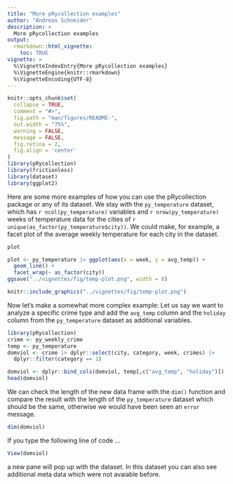 ```yaml
---
title: "More pRycollection examples"
author: "Andreas Schneider"
description: >
  More pRycollection examples
output:
  rmarkdown::html_vignette:
    toc: TRUE
vignette: >
  %\VignetteIndexEntry{More pRycollection examples}
  %\VignetteEngine{knitr::rmarkdown}
  %\VignetteEncoding{UTF-8}
---
```



```r
knitr::opts_chunk$set(
  collapse = TRUE,
  comment = "#>",
  fig.path = "man/figures/README-",
  out.width = "75%",
  warning = FALSE,
  message = FALSE,
  fig.retina = 2,
  fig.align = 'center'
)
library(pRycollection)
library(frictionless)
library(dataset)
library(ggplot2)
```

Here are some more examples of how you can use the pRycollection package
or any of its dataset.
We stay with the `py_temperature` dataset, which has `r ncol(py_temperature)`
variables and `r nrow(py_temperature)` weeks of temperature data for the
cities of `r unique(as_factor(py_temperature$city))`.
We could make, for example, a facet plot of the average weekly
temperature for each city in the dataset.

```r
plot
```

```r
plot <- py_temperature |> ggplot(aes(x = week, y = avg_temp)) +
  geom_line() +
  facet_wrap(~ as_factor(city))
ggsave("../vignettes/fig/temp-plot.png", width = 8)
```

```r
knitr::include_graphics("../vignettes/fig/temp-plot.png")
```

Now let's make a somewhat more complex example:
Let us say we want to analyze a specific crime type and add the `avg_temp`
column and the `holiday` column from the `py_temperature` dataset as
additional variables.

```r
library(pRycollection)
crime <- py_weekly_crime
temp <- py_temperature
domviol <- crime |> dplyr::select(city, category, week, crimes) |> 
  dplyr::filter(category == 1)

```

```r
domviol <- dplyr::bind_cols(domviol, temp[,c("avg_temp", "holiday")])
head(domviol)
```

We can check the length of the new data frame with the `dim()` function
and compare the result with the length of the `py_temperature` dataset
which should be the same, otherwise we would have been seen an
`error` message.

```r
dim(domviol)
```

If you type the following line of code ...

```r
View(domviol)
```

a new pane will pop up with the dataset. In this dataset you can also
see additional meta data which were not avaiable before.